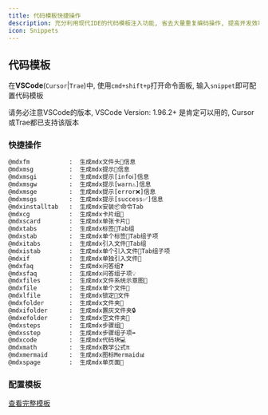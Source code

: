```yaml
---
title: 代码模板快捷操作
description: 充分利用现代IDE的代码模板注入功能, 省去大量重复编码操作, 提高开发效率
icon: Snippets
---
```


## 代码模板

在**VSCode**\(`Cursor`|`Trae`\)中, 使用`cmd+shift+p`打开命令面板, 输入`snippet`即可配置代码模板

<Callout title="VSCode" type="info">
  请务必注意VSCode的版本, VSCode Version: 1.96.2+ 是肯定可以用的, Cursor或Trae都已支持该版本<br/>
  
</Callout>



### 快捷操作
```txt title="mdx-snippets"
@mdxfm           :  生成mdx文件头📝信息
@mdxmsg          :  生成mdx提示💬信息
@mdxmsgi         :  生成mdx提示[infoℹ️]信息
@mdxmsgw         :  生成mdx提示[warn⚠️]信息
@mdxmsge         :  生成mdx提示[error❌]信息
@mdxmsgs         :  生成mdx提示[success✅]信息
@mdxinstalltab   :  生成mdx安装📦命令Tab
@mdxcg           :  生成mdx卡片组🍻
@mdxscard        :  生成mdx单张卡片🍺
@mdxtabs         :  生成mdx标签📑Tab组
@mdxstab         :  生成mdx单个标签🔖Tab组子项
@mdxitabs        :  生成mdx引入文件📁Tab组
@mdxistab        :  生成mdx单个引入文件📄Tab组子项
@mdxif           :  生成mdx单独引入文件📎
@mdxfaq          :  生成mdx问答组❓
@mdxsfaq         :  生成mdx问答组子项💡
@mdxfiles        :  生成mdx文件系统示意图📁
@mdxfile         :  生成mdx单个文件📄
@mdxlfile        :  生成mdx锁定🔐文件
@mdxfolder       :  生成mdx文件夹📂
@mdxifolder      :  生成mdx置灰文件夹🔒
@mdxefolder      :  生成mdx空文件夹📁
@mdxsteps        :  生成mdx步骤组🔄
@mdxsstep        :  生成mdx步骤组子项➡️
@mdxcode         :  生成mdx代码块💻
@mdxmath         :  生成mdx数学公式π
@mdxmermaid      :  生成mdx图标Mermaid📊
@mdxspage        :  生成mdx单页面📄
```

### 配置模板
[查看完整模板](https://github.com/PowerZCY/next-ai-build/tree/main/docs/mdx.jsonc)
